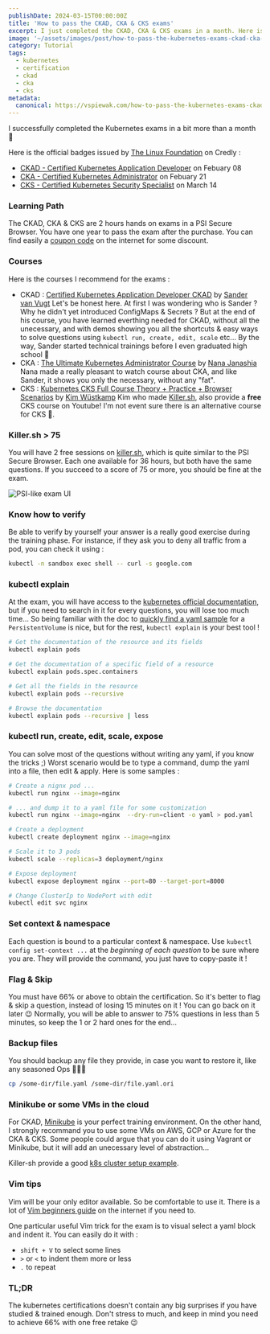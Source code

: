 ```yaml
---
publishDate: 2024-03-15T00:00:00Z
title: 'How to pass the CKAD, CKA & CKS exams'
excerpt: I just completed the CKAD, CKA & CKS exams in a month. Here is my tips & tricks to do the same 😌
image: '~/assets/images/post/how-to-pass-the-kubernetes-exams-ckad-cka-cks-in-1-month/cover.png'
category: Tutorial
tags:
  - kubernetes
  - certification
  - ckad
  - cka
  - cks
metadata:
  canonical: https://vspiewak.com/how-to-pass-the-kubernetes-exams-ckad-cka-cks-in-1-month
---
```


I successfully completed the Kubernetes exams in a bit more than a month 🥳

Here is the official badges issued by [The Linux Foundation](https://www.credly.com/organizations/the-linux-foundation/badges) on Credly :
* [CKAD - Certified Kubernetes Application Developer](https://www.credly.com/badges/f991d9ce-d925-45d4-a592-bf8f7c8ebd92) on Febuary 08 
* [CKA - Certified Kubernetes Administrator](https://www.credly.com/badges/6872ba19-6ee8-4a9b-8121-ae12fb492729) on Febuary 21
* [CKS - Certified Kubernetes Security Specialist](https://www.credly.com/earner/earned/badge/77c4829d-0372-4ff4-96e4-e3d091761057) on March 14

### Learning Path

The CKAD, CKA & CKS are 2 hours hands on exams in a PSI Secure Browser. 
You have one year to pass the exam after the purchase.
You can find easily a [coupon code](https://www.google.com/search?q=ckad+coupon+code) on the internet for some discount.


### Courses

Here is the courses I recommend for the exams :
* CKAD : [Certified Kubernetes Application Developer CKAD](https://www.sandervanvugt.com/course/certified-kubernetes-application-developer-ckad-video-course/) by [Sander van Vugt](https://www.linkedin.com/in/sandervanvugt)
Let's be honest here. At first I was wondering who is Sander ? Why he didn't yet introduced ConfigMaps & Secrets ?
But at the end of his course, you have learned everthing needed for CKAD, without all the unecessary, and with demos showing you all the shortcuts & easy ways to solve questions using `kubectl run, create, edit, scale` etc...
By the way, Sander started technical trainings before I even graduated high school 🫡
* CKA : [The Ultimate Kubernetes Administrator Course](https://www.techworld-with-nana.com/kubernetes-administrator-cka) by [Nana Janashia](https://www.linkedin.com/in/nana-janashia)
Nana made a really pleasant to watch course about CKA, and like Sander, it shows you only the necessary, without any "fat". 
* CKS : [Kubernetes CKS Full Course Theory + Practice + Browser Scenarios](https://www.youtube.com/watch?v=d9xfB5qaOfg) by [Kim Wüstkamp](https://www.linkedin.com/in/kimwuestkamp) 
Kim who made [Killer.sh](https://killer.sh), also provide a **free** CKS course on Youtube! I'm not event sure there is an alternative course for CKS 🤔.

### Killer.sh > 75

You will have 2 free sessions on [killer.sh](https://killer.sh/), which is quite similar to the PSI Secure Browser. 
Each one available for 36 hours, but both have the same questions.
If you succeed to a score of 75 or more, you should be fine at the exam.

![PSI-like exam UI](~/assets/images/post/how-to-pass-the-kubernetes-exams-ckad-cka-cks-in-1-month/psi-like-exam.png)


### Know how to verify

Be able to verify by yourself your answer is a really good exercise during the training phase.
For instance, if they ask you to deny all traffic from a pod,
you can check it using :
```bash
kubectl -n sandbox exec shell -- curl -s google.com
```

### kubectl explain

At the exam, you will have access to the [kubernetes official documentation](https://kubernetes.io/docs), but if you need to search in it for every questions, you will lose too much time... So being familiar with the doc to [quickly find a yaml sample](https://kubernetes.io/docs/tasks/configure-pod-container/configure-persistent-volume-storage/) for a `PersistentVolume` is nice, but for the rest, `kubectl explain` is your best tool !

```bash
# Get the documentation of the resource and its fields
kubectl explain pods

# Get the documentation of a specific field of a resource
kubectl explain pods.spec.containers

# Get all the fields in the resource
kubectl explain pods --recursive

# Browse the documentation
kubectl explain pods --recursive | less
```

### kubectl run, create, edit, scale, expose

You can solve most of the questions without writing any yaml, if you know the tricks ;)
Worst scenario would be to type a command, dump the yaml into a file, then edit & apply.
Here is some samples :

```bash
# Create a nignx pod ...
kubectl run nginx --image=nginx 

# ... and dump it to a yaml file for some customization
kubectl run nginx --image=nginx  --dry-run=client -o yaml > pod.yaml

# Create a deployment
kubectl create deployment nginx --image=nginx 

# Scale it to 3 pods 
kubectl scale --replicas=3 deployment/nginx

# Expose deployment
kubectl expose deployment nginx --port=80 --target-port=8000

# Change ClusterIp to NodePort with edit
kubectl edit svc nginx
```

### Set context & namespace

Each question is bound to a particular context & namespace.
Use `kubectl config set-context ...` at the *beginning of each question* to be sure where you are.
They will provide the command, you just have to copy-paste it !


### Flag & Skip

You must have 66% or above to obtain the certification. So it's better to flag & skip a question, instead of losing 15 minutes on it ! You can go back on it later 😉
Normally, you will be able to answer to 75% questions in less than 5 minutes, so keep the 1 or 2 hard ones for the end...

### Backup files

You should backup any file they provide, in case you want to restore it, like any seasoned Ops 🧙🏻‍♂️

```bash
cp /some-dir/file.yaml /some-dir/file.yaml.ori
```

### Minikube or some VMs in the cloud

For CKAD, [Minikube](https://minikube.sigs.k8s.io) is your perfect training environment.
On the other hand, I strongly recommand you to use some VMs on AWS, GCP or Azure for the CKA & CKS.
Some people could argue that you can do it using Vagrant or Minikube, 
but it will add an unecessary level of abstraction...

Killer-sh provide a good [k8s cluster setup example](https://github.com/killer-sh/cks-course-environment).


### Vim tips

Vim will be your only editor available. So be comfortable to use it.
There is a lot of [Vim beginners guide](https://www.freecodecamp.org/news/vim-beginners-guide) on the internet if you need to.

One particular useful Vim trick for the exam is to visual select a yaml block and indent it.
You can easily do it with : 
* `shift + V` to select some lines
* `>` or `<` to indent them more or less
* `.` to repeat



### TL;DR

The kubernetes certifications doesn't contain any big surprises if you have studied & trained enough.
Don't stress to much, and keep in mind you need to achieve 66% with one free retake 😉
